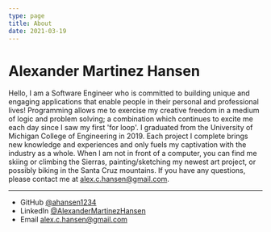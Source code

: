 ```yaml
---
type: page
title: About
date: 2021-03-19
---
```


# Alexander Martinez Hansen

Hello, I am a Software Engineer who is committed to building unique and engaging
applications that enable people in their personal and professional lives! Programming
allows me to exercise my creative freedom in a medium of logic and problem solving;
a combination which continues to excite me each day since I saw my first 'for loop'.
I graduated from the University of Michigan College of Engineering in 2019. Each
project I complete brings new knowledge and experiences and only fuels my captivation
with the industry as a whole. When I am not in front of a computer, you can find
me skiing or climbing the Sierras, painting/sketching my newest art project, or possibly
biking in the Santa Cruz mountains. If you have any questions, please contact me
at alex.c.hansen@gmail.com.

---

- GitHub [@ahansen1234](https://github.com/ahansen1234)
- LinkedIn [@AlexanderMartinezHansen](https://www.linkedin.com/in/alexmarthansen)
- Email alex.c.hansen@gmail.com
